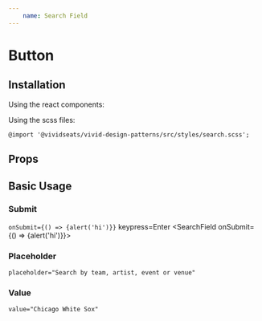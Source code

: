 ```yaml
---
    name: Search Field
---
```



# Button
## Installation
Using the react components:


Using the scss files:

    @import '@vividseats/vivid-design-patterns/src/styles/search.scss';

## Props
<PropsTable of={SearchField}/>

## Basic Usage
<Playground>
    <SearchField></SearchField>
</Playground>

### Submit
`onSubmit={() => {alert('hi')}}` keypress=Enter
<Playground>
    <SearchField onSubmit={() => {alert('hi')}}></SearchField>
</Playground>

### Placeholder
`placeholder="Search by team, artist, event or venue"`
<Playground>
    <SearchField placeholder="Search by team, artist, event or venue"></SearchField>
</Playground>

### Value
`value="Chicago White Sox"`
<Playground>
    <SearchField value="Chicago White Sox"></SearchField>
</Playground>

